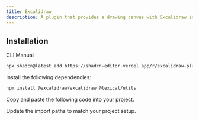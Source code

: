 ```yaml
---
title: Excalidraw
description: A plugin that provides a drawing canvas with Excalidraw integration and modal interface.
---
```


<ComponentPreview
  name="excalidraw-plugin-demo"
  className="[&_.preview>[data-orientation=vertical]]:sm:max-w-[70%]"
  description="A plugin that provides a drawing canvas with Excalidraw integration and modal interface."
/>

## Installation

<Tabs defaultValue="cli">

<TabsList>
  <TabsTrigger value="cli">CLI</TabsTrigger>
  <TabsTrigger value="manual">Manual</TabsTrigger>
</TabsList>

<TabsContent value="cli">

```bash
npx shadcn@latest add https://shadcn-editor.vercel.app/r/excalidraw-plugin.json
```

</TabsContent>

<TabsContent value="manual">

<Steps>

<Step>Install the following dependencies:</Step>

```bash
npm install @excalidraw/excalidraw @lexical/utils
```

<Step>Copy and paste the following code into your project.</Step>

<ComponentSource name="excalidraw-plugin" />

<Step>Update the import paths to match your project setup.</Step>

</Steps>

</TabsContent>

</Tabs>
